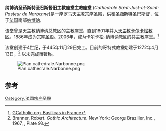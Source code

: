 {{Infobox religious building
| building_name= 纳博讷圣茹斯特圣巴斯督旧主教座堂主教座堂<br /><small>{{lang|fr|Cathédrale Saint-Just-et-Saint-Pasteur de Narbonne}}</small>
| image=Narbonne Cathedrale Saint Just et Saint Pasteur.jpg
| location=[[法国|法国]][[纳博讷|纳博讷]]
| geo={{coord|43|11|5|N|3|0|13|E|region:FR_type:landmark}}
| religious_affiliation=[[罗马天主教|罗马天主教]]
| architecture_type=[[教堂|教堂]]
| architecture_style=哥特式 
}}
'''纳博讷圣茹斯特圣巴斯督旧主教座堂主教座堂''' (''Cathédrale Saint-Just-et-Saint-Pasteur de Narbonne'')是一座[[罗马天主教|罗马天主教]][[宗座圣殿|宗座圣殿]]，供奉圣茹斯特圣巴斯督，位于[[法国|法国]]南部[[纳博讷|纳博讷]]。

该堂曾是天主教纳博讷总教区的主教座堂，直到1801年并入[[天主教卡尔卡松教区|天主教卡尔卡松教区]]。1886年成为[[宗座圣殿|宗座圣殿]]。2006年，成为卡尔卡松-纳博讷教区的共主教座堂。<ref>[http://www.gcatholic.org/churches/data/basFR.htm GCatholic.org: Basilicas in France]</ref>

该堂创建于4世纪，于445年11月29日完工。目前的哥特式教堂始建于1272年4月13日，<ref>Branner, Robert. ''Gothic Architecture''. New York: George Braziller, Inc., 1967, {{ISBN|978-0-8076-0332-1}}, Plate 93.</ref> 以未完成而著称。

[[File:Plan.cathedrale.Narbonne.png|thumb]]

==参考==
{{Reflist}}
[[Category:法国宗座圣殿|Category:法国宗座圣殿]]